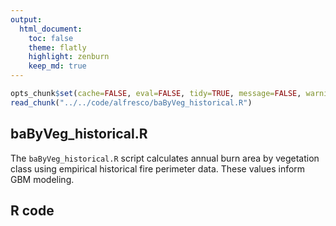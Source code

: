 ```yaml
---
output:
  html_document:
    toc: false
    theme: flatly
    highlight: zenburn
    keep_md: true
---
```


```r
opts_chunk$set(cache=FALSE, eval=FALSE, tidy=TRUE, message=FALSE, warning=FALSE)
read_chunk("../../code/alfresco/baByVeg_historical.R")
```

##
##
## baByVeg_historical.R

The `baByVeg_historical.R` script calculates annual burn area by vegetation class using empirical historical fire perimeter data.
These values inform GBM modeling.

## R code

```r
```
